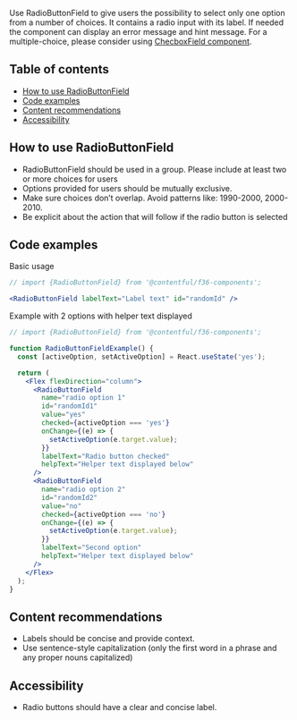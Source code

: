 Use RadioButtonField to give users the possibility to select only one option from a number of choices. It contains a radio input with its label. If needed the component can display an error message and hint message. For a multiple-choice, please consider using [ChecboxField component](https://f36.contentful.com/components/checkbox-field/).

## Table of contents

- [How to use RadioButtonField](#how-to-use-radioButtonField)
- [Code examples](#component-variations)
- [Content recommendations](#content-recommendations)
- [Accessibility](#accessibility)

## How to use RadioButtonField

- RadioButtonField should be used in a group. Please include at least two or more choices for users
- Options provided for users should be mutually exclusive.
- Make sure choices don’t overlap. Avoid patterns like: 1990-2000, 2000-2010.
- Be explicit about the action that will follow if the radio button is selected

## Code examples

Basic usage

```jsx
// import {RadioButtonField} from '@contentful/f36-components';

<RadioButtonField labelText="Label text" id="randomId" />
```

Example with 2 options with helper text displayed

```jsx
// import {RadioButtonField} from '@contentful/f36-components';

function RadioButtonFieldExample() {
  const [activeOption, setActiveOption] = React.useState('yes');

  return (
    <Flex flexDirection="column">
      <RadioButtonField
        name="radio option 1"
        id="randomId1"
        value="yes"
        checked={activeOption === 'yes'}
        onChange={(e) => {
          setActiveOption(e.target.value);
        }}
        labelText="Radio button checked"
        helpText="Helper text displayed below"
      />
      <RadioButtonField
        name="radio option 2"
        id="randomId2"
        value="no"
        checked={activeOption === 'no'}
        onChange={(e) => {
          setActiveOption(e.target.value);
        }}
        labelText="Second option"
        helpText="Helper text displayed below"
      />
    </Flex>
  );
}
```

## Content recommendations

- Labels should be concise and provide context.
- Use sentence-style capitalization (only the first word in a phrase and any proper nouns capitalized)

## Accessibility

- Radio buttons should have a clear and concise label.
